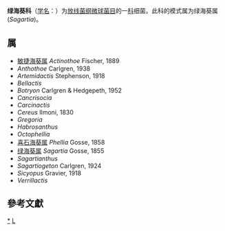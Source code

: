 {{Automatic taxobox
| taxon = Sagartiidae
| authority = Gosse, 1858
| type genus = 绿海葵属<br>''Sagartia''
| type genus authority = Gosse, 1855
| image = Striped anemone (Anthothoe chilensis).jpg
| image_caption = ''[[Anthothoe_chilensis|Anthothoe chilensis]]''
}}
'''绿海葵科'''（[[学名|学名]]：{{lang|la|''Sagartiidae''}}）为[[放线菌纲|放线菌纲]][[微球菌目|微球菌目]]的一[[科|科]]细菌。此科的模式属为绿海葵属(''Sagartia'')。

==属==
* [[敏捷海葵属|敏捷海葵属]] ''Actinothoe'' Fischer, 1889
* ''Anthothoe'' Carlgren, 1938
* ''Artemidactis'' Stephenson, 1918
* ''Bellactis''
* ''Botryon'' Carlgren & Hedgepeth, 1952
* ''Cancrisocia''
* ''Carcinactis''
* ''Cereus'' Ilmoni, 1830
* ''Gregoria''
* ''Habrosanthus''
* ''Octophellia''
* [[喜石海葵属|喜石海葵属]] ''Phellia'' Gosse, 1858
* [[绿海葵属|绿海葵属]] ''Sagartia'' Gosse, 1855
* ''Sagartianthus''
* ''Sagartiogeton'' Carlgren, 1924
* ''Sicyopus'' Gravier, 1918
* ''Verrillactis''

==參考文獻==
{{reflist}}

{{taxonbar}}

[[Category:_绿海葵科|*]]
[[Category:1858年描述的分类群|L]]
